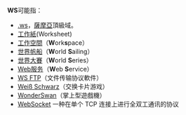 '''WS'''可能指：
*[[.ws|.ws]]，[[薩摩亞|薩摩亞]]頂級域。
*[[工作紙|工作紙]](Worksheet)
*[[工作空間|工作空間]]（'''W'''ork'''s'''pace）
*[[世界帆船|世界帆船]]（'''W'''orld '''S'''ailing）
*[[世界大賽|世界大賽]]（'''W'''orld '''S'''eries）
*[[Web服务|Web服务]]（'''W'''eb '''S'''ervice）
*[[WS_FTP|WS FTP]]（文件传输协议軟件）
*[[Weiß_Schwarz|Weiß Schwarz]]（交换卡片游戏）
*[[WonderSwan|WonderSwan]]（掌上型遊戲機）
*[[WebSocket|WebSocket]] 一种在单个 TCP 连接上进行全双工通讯的协议
{{disambig|Cat=二字拉丁字母缩写消歧义}}